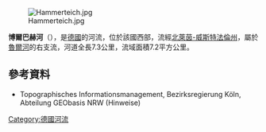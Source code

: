 {{Expand language|1=de|time=2020-07-14T13:38:37+00:00}}
{{Coord|51|25|39|N|7|20|45|E|display=title}}
[[Image:Hammerteich.jpg|right]]

'''博爾巴赫河'''（{{lang-de|Borbach}}），是[[德國|德國]]的河流，位於該國西部，流經[[北萊茵-威斯特法倫州|北萊茵-威斯特法倫州]]，屬於[[魯爾河|魯爾河]]的右支流，河道全長7.3公里，流域面積7.2平方公里。

==參考資料==
* Topographisches Informationsmanagement, Bezirksregierung Köln, Abteilung GEObasis NRW (Hinweise)

{{Germany-geo-stub}}
[[Category:德國河流|Category:德國河流]]